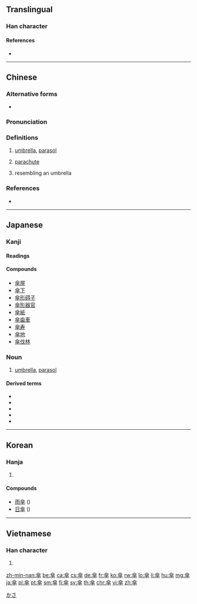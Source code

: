 {{also|伞}}
==Translingual==

===Han character===
{{Han char|rn=9|rad=人|as=10|sn=12|four=80408|canj=OOOJ|ids=⿱人⿻十𠈌}}

====References====
* {{Han ref|kx=0113.200|dkj=00966|dj=0241.100|hdz=10198.130|uh=5098|ud=20632|bh=B3CA|bd=46026}}

----

==Chinese==
{{zh-forms|s=伞}}

===Alternative forms===
* {{zh-l|繖}}

===Pronunciation===
{{zh-pron
|m=sǎn
|c=saan3
|h=pfs=sán/sàn
|mn=sòaⁿ/sàn
|mn_note=sòaⁿ - vernacular; sàn - literary
|w=2se
|ma=y
|mc=y
|oc=y
|cat=n,adj
}}

===Definitions===
# [[umbrella]], [[parasol]]
#: {{zh-usex|雨傘|umbrella}}
#: {{zh-usex|陽傘|parasol}}
# [[parachute]]
#: {{zh-usex|跳傘|parachute}}
#: {{zh-usex|降落傘|parachute}}
#: {{zh-usex|傘兵|paratrooper; parachuter}}
# resembling an umbrella

===References===
* {{R:twedu|A00224}}

----

==Japanese==

===Kanji===
{{ja-kanji|grade=7|rs=人10}}

====Readings====
{{ja-readings|goon=[[さん]] (san)|kanon=[[さん]] (san)|kun=[[かさ]] (kasa)}}

====Compounds====
{{der-top|Compounds}}
* [[傘屋]]
* [[傘下]]
* [[傘形碍子]]
* [[傘形器官]]
* [[傘紙]]
* [[傘歯車]]
* [[傘寿]]
* [[傘地]]
* [[傘伐林]]
{{der-bottom}}

===Noun===
{{ja-noun|かさ|count=本}}

# [[umbrella]], [[parasol]]
#: {{ja-usex|傘を差す|かさ を さす|hold an umbrella}}
#: {{ja-usex|傘を広げる|かさ を ひろげる|open an umbrella}}
#: {{ja-usex|傘をすぼめる|かさ を すぼめる|close an umbrella}}
#: {{ja-usex|傘を巻く|かさ を まく|roll up an umbrella}}

====Derived terms====
{{der-top}}
* {{ja-r|雨傘|あまがさ|gloss=umbrella}}
* {{ja-r|傘持ち|かさもち|gloss=umbrella carrier}}
* {{ja-r|傘立て|かさたて|gloss=umbrella stand}}
* {{ja-r|蝙蝠傘|こうもりがさ|gloss=umbrella}}
* {{ja-r|日傘|ひがさ|gloss=parasol}}
{{der-bottom}}

[[Category:1000 Japanese basic words|かさ]]

----

==Korean==

===Hanja===
{{ko-hanja|hangeul=[[산]]|mr=san}}

# {{defn|lang=ko|sort=人10}}

====Compounds====
* [[雨傘]] ({{ko-l|우산}})
* [[日傘]] ({{ko-l|일산}})

----

==Vietnamese==

===Han character===
{{vi-hantu|[[tản]], [[tàn]], [[tán]]|rs=人10}}

# {{defn|lang=vi|sort=人10}}

[[zh-min-nan:傘]]
[[be:傘]]
[[ca:傘]]
[[cs:傘]]
[[de:傘]]
[[fr:傘]]
[[ko:傘]]
[[rw:傘]]
[[lo:傘]]
[[li:傘]]
[[hu:傘]]
[[mg:傘]]
[[ja:傘]]
[[pl:傘]]
[[pt:傘]]
[[sm:傘]]
[[fi:傘]]
[[sv:傘]]
[[th:傘]]
[[chr:傘]]
[[vi:傘]]
[[zh:傘]]